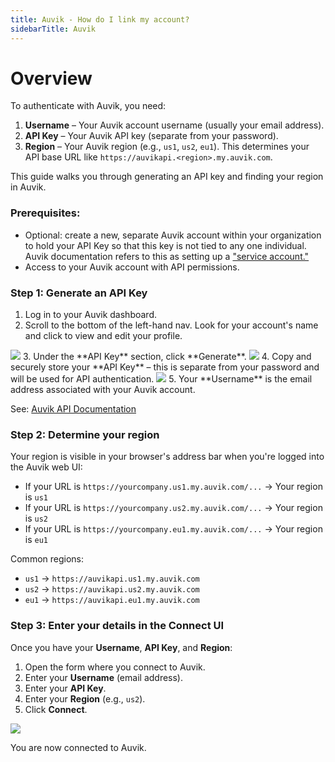 ```yaml
---
title: Auvik - How do I link my account?
sidebarTitle: Auvik
---
```


# Overview

To authenticate with Auvik, you need:
1. **Username** – Your Auvik account username (usually your email address).
2. **API Key** – Your Auvik API key (separate from your password).
3. **Region** – Your Auvik region (e.g., `us1`, `us2`, `eu1`). This determines your API base URL like `https://auvikapi.<region>.my.auvik.com`.

This guide walks you through generating an API key and finding your region in Auvik.

### Prerequisites:

- Optional: create a new, separate Auvik account within your organization to hold your API Key
  so that this key is not tied to any one individual. Auvik documentation refers to this as
  setting up a ["service account."](https://support.auvik.com/hc/en-us/articles/204309114-How-do-I-update-my-user-profile#topic_generate)
- Access to your Auvik account with API permissions.

### Step 1: Generate an API Key

1. Log in to your Auvik dashboard.
2. Scroll to the bottom of the left-hand nav. Look for your account's name and click to view and edit your profile.
<img src="/integrations/all/auvik/auvik-left-nav.png"/>
3. Under the **API Key** section, click **Generate**.
<img src="/integrations/all/auvik/auvik-edit-profile.png"/>
4. Copy and securely store your **API Key** – this is separate from your password and will be used for API authentication.
<img src="/integrations/all/auvik/auvik-api-key-modal.png"/>
5. Your **Username** is the email address associated with your Auvik account.

See: [Auvik API Documentation](https://auvikapi.us1.my.auvik.com/docs)

### Step 2: Determine your region

Your region is visible in your browser's address bar when you're logged into the Auvik web UI:

- If your URL is `https://yourcompany.us1.my.auvik.com/...` → Your region is `us1`
- If your URL is `https://yourcompany.us2.my.auvik.com/...` → Your region is `us2`
- If your URL is `https://yourcompany.eu1.my.auvik.com/...` → Your region is `eu1`

Common regions:
- `us1` → `https://auvikapi.us1.my.auvik.com`
- `us2` → `https://auvikapi.us2.my.auvik.com`
- `eu1` → `https://auvikapi.eu1.my.auvik.com`

### Step 3: Enter your details in the Connect UI

Once you have your **Username**, **API Key**, and **Region**:
1. Open the form where you connect to Auvik.
2. Enter your **Username** (email address).
3. Enter your **API Key**.
4. Enter your **Region** (e.g., `us2`).
5. Click **Connect**.

<img src="/integrations/all/auvik/auvik-connect-form.png"/>

You are now connected to Auvik.

